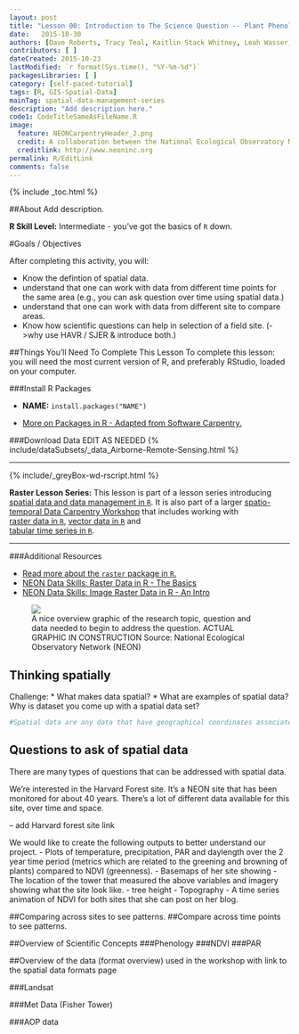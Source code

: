 ```yaml
---
layout: post
title: "Lesson 00: Introduction to The Science Question -- Plant Phenology"
date:   2015-10-30
authors: [Dave Roberts, Tracy Teal, Kaitlin Stack Whitney, Leah Wasser, Megan A. Jones]
contributors: [ ]
dateCreated: 2015-10-23
lastModified: `r format(Sys.time(), "%Y-%m-%d")`
packagesLibraries: [ ]
category: [self-paced-tutorial] 
tags: [R, GIS-Spatial-Data]
mainTag: spatial-data-management-series
description: "Add description here."
code1: CodeTitleSameAsFileName.R
image:
  feature: NEONCarpentryHeader_2.png
  credit: A collaboration between the National Ecological Observatory Network (NEON) and Data Carpentry
  creditlink: http://www.neoninc.org
permalink: R/EditLink
comments: false
---
```


{% include _toc.html %}

##About
Add description.

**R Skill Level:** Intermediate - you've got the basics of `R` down.

<div id="objectives" markdown="1">

#Goals / Objectives

After completing this activity, you will:

* Know the defintion of spatial data.
* understand that one can work with data from different time points for the same area (e.g., you can ask question over time using spatial data.)
* understand that one can work with data from different site to compare areas.
* Know how scientific questions can help in selection of a field site. (->why use HAVR / SJER & introduce both.) 



##Things You’ll Need To Complete This Lesson
To complete this lesson: you will need the most current version of R, and 
preferably RStudio, loaded on your computer.

###Install R Packages

* **NAME:** `install.packages("NAME")`

* [More on Packages in R - Adapted from Software Carpentry.]({{site.baseurl}}R/Packages-In-R/)

###Download Data
EDIT AS NEEDED
{% include/dataSubsets/_data_Airborne-Remote-Sensing.html %}

****

{% include/_greyBox-wd-rscript.html %}

**Raster Lesson Series:** This lesson is part of a lesson series introducing
[spatial data and data management in `R` ]({{ site.baseurl }}tutorial/URL).
It is also part of a larger 
[spatio-temporal Data Carpentry Workshop ]({{ site.baseurl }}workshops/spatio-temporal-workshop)
that includes working with  
[raster data in `R` ]({{ site.baseurl }}tutorial/spatial-raster-series),
[vector data in `R` ]({{ site.baseurl }}tutorial/spatial-vector-series)
and  
[tabular time series in `R` ]({{ site.baseurl }}tutorial/tabular-time-series).

****

###Additional Resources

* <a href="http://cran.r-project.org/web/packages/raster/raster.pdf" target="_blank">
Read more about the `raster` package in `R`.</a>
* <a href="http://neondataskills.org/R/Raster-Data-In-R/" target="_blank" >
NEON Data Skills: Raster Data in R - The Basics</a>
* <a href="http://neondataskills.org/R/Image-Raster-Data-In-R/" target="_blank" >
NEON Data Skills: Image Raster Data in R - An Intro</a>

</div>

<figure>
	<a href="https://drive.google.com/file/d/0B0OuNNmrplVUa3dtVHRadWhfTzg/view">
	<img src="https://drive.google.com/file/d/0B0OuNNmrplVUa3dtVHRadWhfTzg/view"></a>
	<figcaption> A nice overview graphic of the research topic, question and data needed to begin to address the question. ACTUAL GRAPHIC IN CONSTRUCTION
	Source: National Ecological Observatory Network (NEON)  
	</figcaption>
</figure>

##

## Thinking spatially
Challenge: 
* What makes data spatial? 
* What are examples of spatial data?  Why is dataset you come up with a spatial data set?

```r
#Spatial data are any data that have geographical coordinates associated with them.

```

## Questions to ask of spatial data

There are many types of questions that can be addressed with spatial data.

We're interested in the Harvard Forest site. It's a NEON site that has been monitored for about 40 years. There's a lot of different data available for this site, over time and space.

-- add Harvard forest site link

We would like to create the following outputs to better understand our project.
- Plots of temperature, precipitation, PAR and daylength over the 2 year time period (metrics which are related to the greening and browning of plants)  compared to NDVI (greenness).
- Basemaps of her site showing
- The location of the tower that measured the above variables and imagery showing what the site look like.
- tree height
- Topography
- A time series animation of NDVI for both sites that she can post on her blog.


##Comparing across sites to see patterns.
##Compare across time points to see patterns. 

##Overview of Scientific Concepts
###Phenology
###NDVI
###PAR 


##Overview of the data (format overview) used in the workshop with link to the spatial data formats page

###Landsat

###Met Data (Fisher Tower)

###AOP data


